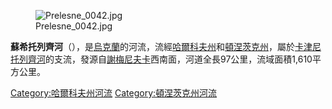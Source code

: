 [[Image:Prelesne_0042.jpg|right]]

'''蘇希托列齊河'''（{{lang-uk|Сухий Торець}}），是[[烏克蘭|烏克蘭]]的河流，流經[[哈爾科夫州|哈爾科夫州]]和[[頓涅茨克州|頓涅茨克州]]，屬於[[卡津尼托列齊河|卡津尼托列齊河]]的支流，發源自[[謝梅尼夫卡_(布利茲紐基區)|謝梅尼夫卡]]西南面，河道全長97公里，流域面積1,610平方公里。

{{DEFAULTSORT:Сухий Торець}}
[[Category:哈爾科夫州河流|Category:哈爾科夫州河流]]
[[Category:頓涅茨克州河流|Category:頓涅茨克州河流]]


{{Ukraine-river-stub}}